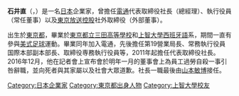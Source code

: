 {{expand|time=2016-12-29T12:08:17+00:00}}
{{unreferenced|time=2016-12-29T12:08:17+00:00}}
'''石井直'''（{{jpn|j=石井 直|hg=いしい ただし|rm=Ishii Tadashi}}，{{bd|1951年|3月10日||}}）是一名[[日本|日本]]企業家，曾擔任[[電通|電通]]代表取締役社長（總經理）、執行役員（常任董事）以及[[東京放送控股|東京放送控股]]社外取締役（外部董事）。

出生於[[東京都|東京都]]，畢業於[[東京都立三田高等學校|東京都立三田高等學校]]和[[上智大學|上智大學]][[西班牙語|西班牙語]]系，期間一直有參與[[美式足球|美式足球]]運動。畢業同年加入電通，先後擔任第19營業局長、常務執行役員国際本部副本部長、取締役専務執行役員等，2011年起擔任代表取締役社長。2016年12月，他在記者會上宣布會於明年一月的董事會上為員工過勞自殺一事引咎辭職，並向死者與其家屬以及社會大眾道歉。社長一職最後由[[山本敏博|山本敏博]]接任。

{{DEFAULTSORT:Ishii}}
[[Category:日本企業家|Category:日本企業家]]
[[Category:東京都出身人物|Category:東京都出身人物]]
[[Category:上智大學校友|Category:上智大學校友]]